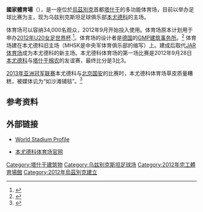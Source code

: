 {{Infobox stadium
| stadium_name= 國家體育場
| nickname            = {{lang-uz|Bunyodkor stadioni}}
| image = Bunyodkor stadium2.jpg
| caption             = '''[[烏茲別克|UZB]]''' {{rating|5|5}}
| fullname            = Bunyodkor Stadium
| former_names        = Bunyodkor Stadium (2012–2018)
| location = {{UZB}}[[塔什干|塔什干]]
| coordinates         = {{coord|41|16|47|N|69|12|45|E|type:landmark_scale:3000_source:jawiki|display=title}}
| broke_ground = 2008年11月13日<ref>{{Cite web |url=http://www.uznews.net/news_single.php?lng=en&sub=&cid=6&nid=8045 |title=存档副本 |access-date=2013-04-02 |archive-url=https://web.archive.org/web/20120318232841/http://www.uznews.net/news_single.php?lng=en&sub=&cid=6&nid=8045 |archive-date=2012-03-18 |dead-url=yes }}</ref>
| built               = 2009–2012
| opened              = {{Start date and years ago|2012|9|28|df=yes}}
| surface = 
| operator            = 烏茲別克足球協會<br>締造者足球俱樂部
| construction_cost   = US$2.5億
| architect = [[GMP建筑事务所|GMP建筑事务所]]
| tenant              = [[締造者足球俱樂部|締造者足球俱樂部]] (2012–至今)<br>[[烏茲別克國家足球隊|烏茲別克國家足球隊]] (2013–至今)
| capacity= 34,000
| dimensions          = {{convert|105|x|68|m|yd|abbr=on}}
| suites              = 50 (VIP)<br>700 (CIP)
}}

'''國家體育場'''（{{lang-uz|'''Milliy stadioni'''}}），是一座位於[[烏茲別克|烏茲別克]]首都[[塔什干|塔什干]]的多功能体育场，目前以举办足球比赛为主，现为乌兹别克斯坦足球俱乐部[[本尤德科|本尤德科]]的主场。

体育场可以容纳34,000名观众，2012年9月开始投入使用。体育场原本计划用于申办[[2012年国际足联女子U-20世界杯|2012年U20女足世界杯]].<ref>{{cite web|url=http://www.fcbunyodkor.com/en/news/club/1780 |title=Archived copy |accessdate=2011-07-09 |deadurl=yes |archiveurl=https://web.archive.org/web/20100120081127/http://www.fcbunyodkor.com/en/news/club/1780 |archivedate=2010-01-20 |df= }}{{en}}</ref>。体育场的设计者是[[德国|德国]]的[[GMP建筑事务所|GMP建筑事务所]]。<ref>{{cite web |url=http://www.fcbunyodkor.com/en/news/club/1780 |title=存档副本 |accessdate=2011-07-09  |deadurl=yes |archiveurl=https://web.archive.org/web/20100120081127/http://www.fcbunyodkor.com/en/news/club/1780 |archivedate=2010-01-20 }}</ref> 体育场建在本尤德科旧主场{{le|MHSK体育场|MHSK Stadium}}（MHSK是中央军体育俱乐部的缩写）上。建成后取代[[JAR体育场|JAR体育场]]成为本尤德科的新主场。本尤德科体育场的第一场比赛是2012年9月28日[[本尤德科|本尤德科]]与[[塔什干棉农足球俱乐部|塔什干棉农]]的友谊赛，最终比分是3比3。

[[2013年亚洲冠军联赛|2013年亚洲冠军联赛]]本尤德科与[[北京国安|北京国安]]的比赛时，本尤德科体育场草皮质量糟糕，被媒体讥为“如沙滩铺毯”。<ref>{{cite news|title=国安遭坑爹场地如沙滩铺毯 20工人半场补草皮(图)|url=http://sports.sina.com.cn/j/2013-04-02/21076498680.shtml|accessdate=2013-04-02|newspaper=新浪体育|date=2013-04-02|archive-date=2013-04-05|archive-url=https://web.archive.org/web/20130405062451/http://sports.sina.com.cn/j/2013-04-02/21076498680.shtml|dead-url=no}}</ref>

== 参考资料 ==
{{Reflist}}

== 外部链接 ==
*{{en icon}}[http://www.worldstadiums.com/stadium_pictures/asia/uzbekistan/toshkent_bunyodkor.shtml World Stadium Profile] {{Wayback|url=http://www.worldstadiums.com/stadium_pictures/asia/uzbekistan/toshkent_bunyodkor.shtml |date=20130303033109 }}
*{{uz icon}}[https://web.archive.org/web/20170830170502/http://bunyodkor-stadium.uz/ 本尤德科体育场官网] 
{{commonscat|Bunyodkor Stadium}}


[[Category:塔什干建筑物|Category:塔什干建筑物]]
[[Category:乌兹别克斯坦足球场|Category:乌兹别克斯坦足球场]]
[[Category:2012年完工體育場館|Category:2012年完工體育場館]]
[[Category:2012年烏茲別克建立|Category:2012年烏茲別克建立]]